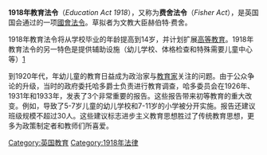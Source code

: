 '''1918年教育法令'''（''Education Act 1918''），又称为'''费舍法令'''（''Fisher Act''），是英国国会通过的一项[[國會法令|國會法令]]。草拟者为文教大臣赫伯特·费舍。 

1918年教育法令将从学校毕业的年龄提高到14岁，并计划扩展[[高等教育|高等教育]]。1918年教育法令的另一特色是提供辅助设施（幼儿学校、体格检查和特殊需要儿童中心等）[https://web.archive.org/web/20080706062510/http://www.spartacus.schoolnet.co.uk/ED1918.htm]

到1920年代，年幼儿童的教育日益成为政治家与[[教育家|教育家]]关注的问题。由于公众争论的升级，当时的政府委托哈多爵士负责进行教育调查，哈多委员会在1926年、1931年和1933年，发表了3个非常重要的报告。这些报告带来初等教育的重大改变。例如，导致了5-7岁儿童的幼儿学校和7-11岁的小学被分开实施。报告还建议班级规模不超过30人。这些建议标志进步主义教育思想胜过了传统教育思想，更多为政策制定者和教师们所喜爱。

[[Category:英国教育|Category:英国教育]]
[[Category:1918年法律|Category:1918年法律]]